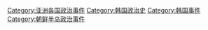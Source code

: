 [[Category:亚洲各国政治事件‎|Category:亚洲各国政治事件‎]]
[[Category:韩国政治史|Category:韩国政治史]]
[[Category:韩国事件|Category:韩国事件]]
[[Category:朝鲜半岛政治事件|Category:朝鲜半岛政治事件]]